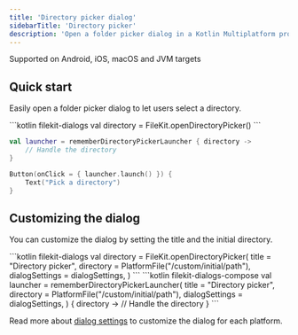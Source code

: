 ```yaml
---
title: 'Directory picker dialog'
sidebarTitle: 'Directory picker'
description: 'Open a folder picker dialog in a Kotlin Multiplatform project'
---
```


<Check>Supported on Android, iOS, macOS and JVM targets</Check>

## Quick start

Easily open a folder picker dialog to let users select a directory.

<CodeGroup>
```kotlin filekit-dialogs
val directory = FileKit.openDirectoryPicker()
```

```kotlin filekit-dialogs-compose
val launcher = rememberDirectoryPickerLauncher { directory ->
    // Handle the directory
}

Button(onClick = { launcher.launch() }) {
    Text("Pick a directory")
}
```
</CodeGroup>

## Customizing the dialog

You can customize the dialog by setting the title and the initial directory.

<CodeGroup>
```kotlin filekit-dialogs
val directory = FileKit.openDirectoryPicker(
    title = "Directory picker",
    directory = PlatformFile("/custom/initial/path"),
    dialogSettings = dialogSettings,
)
```
```kotlin filekit-dialogs-compose
val launcher = rememberDirectoryPickerLauncher(
    title = "Directory picker",
    directory = PlatformFile("/custom/initial/path"),
    dialogSettings = dialogSettings,
) { directory ->
    // Handle the directory
}
```
</CodeGroup>

Read more about [dialog settings](/dialogs/dialog-settings) to customize the dialog for each platform.